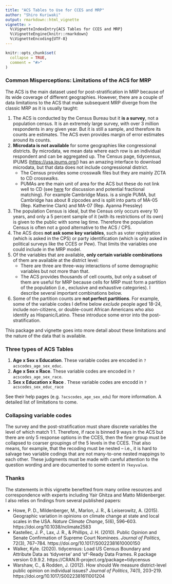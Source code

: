 ```yaml
---
title: "ACS Tables to Use for CCES and MRP"
author: "Shiro Kuriwaki"
output: rmarkdown::html_vignette
vignette: >
  %\VignetteIndexEntry{ACS Tables for CCES and MRP}
  %\VignetteEngine{knitr::rmarkdown}
  %\VignetteEncoding{UTF-8}
---
```


```r
knitr::opts_chunk$set(
  collapse = TRUE,
  comment = "#>"
)
```


### Common Misperceptions: Limitations of the ACS for MRP

The ACS is the main dataset used for post-stratification in MRP because of its wide coverage of different geographies. However, there are a couple of data limitations to the ACS that make subsequent MRP diverge from the classic MRP as it is usually taught:

1. The ACS is conducted by the Census Bureau but it __is a survey__, not a population census.  It is an extremely large survey, with over 3 million respondents in any given year. But it is still a sample, and therefore its counts are estimates. The ACS even provides margin of error estimates around its counts.
2. __Microdata is not available__ for some geographies like congressional districts. By microdata, we mean data where each row is an individual respondent and can be aggregated up. The Census page, tidycensus, IPUMS (<https://usa.ipums.org/>) has an amazing interface to download microdata, but that data does not include congressional district. 
   * The Census provides some crosswalk files but they are mainly ZCTA to CD crosswalks. 
   * PUMAs are the main unit of area for the ACS but these do not link well to CD (see [here](https://forum.ipums.org/t/is-there-a-way-of-linking-acs-pums-data-with-voter-districts/611) for discussion and potential fractional matching). For example Cambridge Mass. is a single PUMA, but Cambridge has about 8 zipcodes and is split into parts of MA-05 (Rep. Katherine Clark) and MA-07 (Rep. Ayanna Pressley)
3. The population Census is ideal, but the Census only occurs every 10 years, and only a 5 percent sample of it (with its restrictions of its own) is given to the public with some lag time. Therefore the population Census is often not a good alternative to the ACS / CPS.
4. The ACS does __not ask some key variables__, such as voter registration (which is asked in the CPS) or party identification (which is only asked in political surveys like the CCES or Pew). That limits the variables one could include in the MRP model.
5. Of the variables that are available, __only certain variable combinations__ of them are available at the district level:
   * There are three are three-way interactions of some demographic variables but not more than that. 
   * The ACS provides thousands of cell counts, but only a subset of them are useful for MRP because cells for MRP must form a partition of the population (i.e., exclusive and exhaustive categories). I describe several important combinations below.
6. Some of the partition counts are __not perfect partitions__. For example, some of the variable codes I define below _exclude_ people aged 18-24, include non-citizens, or double-count African Americans who also identify as Hispanic/Latino. These introduce some error into the post-stratification.

This package and vignette goes into more detail about these limitations and the nature of the data that is available.


### Three types of ACS Tables

1. __Age x Sex x Education__. These variable codes are encoded in `?acscodes_age_sex_educ`.
2. __Age x Sex x Race__. These variable codes are encoded in `?acscodes_age_sex_race`.
3. __Sex x Education x Race __. These variable codes are encodd in `?acscodes_sex_educ_race`

See their help pages (e.g. `?acscodes_age_sex_edu`) for more information. A detailed list of limitations to come. 


### Collapsing variable codes

The survey and the post-stratification must share discrete variables the level of which match 1:1. Therefore, if race is binned 9 ways in the ACS but there are only 5 response options in the CCES, then the finer group must be collapsed to coarser groupings of the 5 levels in the CCES. That also means, for example, that the recoding must be nested -- i.e., it is hard to salvage two variable codings that are not many-to-one nested mappings to each other. These judgments must be made with careful attention to the question wording and are documented to some extent in `?keyvalue`. 

### Thanks

The statements in this vignette benefited from many online resources and correspondence with experts including  Yair Ghitza and Matto Mildenberger. I also relies on findings from several published papers:

* Howe, P. D., Mildenberger, M., Marlon, J. R., & Leiserowitz, A. (2015). Geographic variation in opinions on climate change at state and local scales in the USA. _Nature Climate Change_, 5(6), 596–603. https://doi.org/10.1038/nclimate2583
* Kastellec, J. P., Lax, J. R., & Phillips, J. H. (2010). Public Opinion and Senate Confirmation of Supreme Court Nominees. _Journal of Politics_, 72(3), 767–784. https://doi.org/10.1017/S0022381610000150
* Walker, Kyle. (2020). tidycensus: Load US Census Boundary and Attribute Data as 'tidyverse' and 'sf'-Ready Data Frames. R
  package version 0.9.9.2. https://CRAN.R-project.org/package=tidycensus
* Warshaw, C., & Rodden, J. (2012). How should We measure district-level public opinion on individual issues? _Journal of Politics_, 74(1), 203–219. https://doi.org/10.1017/S0022381611001204
